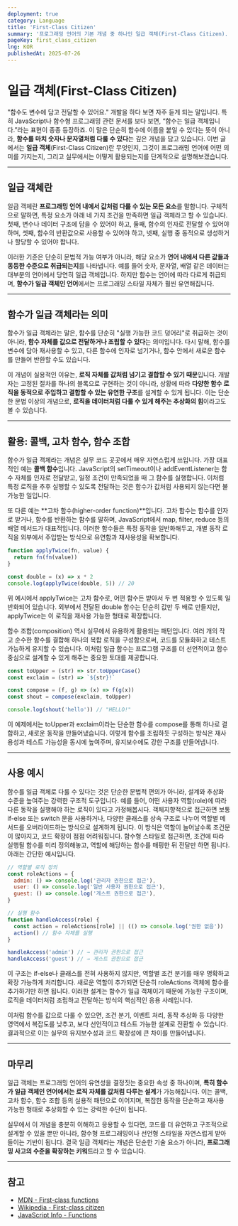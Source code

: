 ```yaml
---
deployment: true
category: Language
title: 'First-Class Citizen'
summary: '프로그래밍 언어의 기본 개념 중 하나인 일급 객체(First-Class Citizen). 함수도 값처럼 다룰 수 있다는 이 개념에 대해 알아봅시다.'
pageKey: first_class_citizen
lng: KOR
publishedAt: 2025-07-26
---
```


# 일급 객체(First-Class Citizen)

"함수도 변수에 담고 전달할 수 있어요." 개발을 하다 보면 자주 듣게 되는 말입니다. 특히 JavaScript나 함수형 프로그래밍 관련 문서를 보다 보면, “함수는 일급 객체입니다.”라는 표현이 종종 등장하죠. 이 말은 단순히 함수에 이름을 붙일 수 있다는 뜻이 아니라, **함수를 마치 숫자나 문자열처럼 다룰 수 있다**는 깊은 개념을 담고 있습니다. 이번 글에서는 **일급 객체**(First-Class Citizen)란 무엇인지, 그것이 프로그래밍 언어에 어떤 의미를 가지는지, 그리고 실무에서는 어떻게 활용되는지를 단계적으로 설명해보겠습니다.

---

## 일급 객체란

일급 객체란 **프로그래밍 언어 내에서 값처럼 다룰 수 있는 모든 요소**를 말합니다. 구체적으로 말하면, 특정 요소가 아래 네 가지 조건을 만족하면 일급 객체라고 할 수 있습니다. 첫째, 변수나 데이터 구조에 담을 수 있어야 하고, 둘째, 함수의 인자로 전달할 수 있어야 하며, 셋째, 함수의 반환값으로 사용할 수 있어야 하고, 넷째, 실행 중 동적으로 생성하거나 할당할 수 있어야 합니다.



이러한 기준은 단순히 문법적 가능 여부가 아니라, 해당 요소가 **언어 내에서 다른 값들과 동등한 수준으로 취급되는지**를 나타냅니다. 예를 들어 숫자, 문자열, 배열 같은 데이터는 대부분의 언어에서 당연히 일급 객체입니다. 하지만 함수는 언어에 따라 다르게 취급되며, **함수가 일급 객체인 언어**에서는 프로그래밍 스타일 자체가 훨씬 유연해집니다.

---

## 함수가 일급 객체라는 의미

함수가 일급 객체라는 말은, 함수를 단순히 "실행 가능한 코드 덩어리"로 취급하는 것이 아니라, **함수 자체를 값으로 전달하거나 조립할 수 있다**는 의미입니다. 다시 말해, 함수를 변수에 담아 재사용할 수 있고, 다른 함수에 인자로 넘기거나, 함수 안에서 새로운 함수를 만들어 반환할 수도 있습니다.



이 개념이 실용적인 이유는, **로직 자체를 값처럼 넘기고 결합할 수 있기 때문**입니다. 개발자는 고정된 절차를 하나의 블록으로 구현하는 것이 아니라, 상황에 따라 **다양한 함수 로직을 동적으로 주입하고 결합할 수 있는 유연한 구조**를 설계할 수 있게 됩니다. 이는 단순한 문법 이상의 개념으로, **로직을 데이터처럼 다룰 수 있게 해주는 추상화의 힘**이라고도 볼 수 있습니다.

---

## 활용: 콜백, 고차 함수, 함수 조합

함수가 일급 객체라는 개념은 실무 코드 곳곳에서 매우 자연스럽게 쓰입니다. 가장 대표적인 예는 **콜백 함수**입니다. JavaScript의 <codeline>setTimeout</codeline>이나 <codeline>addEventListener</codeline>는 함수 자체를 인자로 전달받고, 일정 조건이 만족되었을 때 그 함수를 실행합니다. 이처럼 특정 로직을 추후 실행할 수 있도록 전달하는 것은 함수가 값처럼 사용되지 않는다면 불가능한 일입니다.



또 다른 예는 **고차 함수(higher-order function)**입니다. 고차 함수는 함수를 인자로 받거나, 함수를 반환하는 함수를 말하며, JavaScript에서 <codeline>map</codeline>, <codeline>filter</codeline>, <codeline>reduce</codeline> 등의 배열 메서드가 대표적입니다. 이러한 함수들은 특정 동작을 일반화해두고, 개별 동작 로직을 외부에서 주입받는 방식으로 유연함과 재사용성을 확보합니다.

```javascript title="first class" showLineNumbers
function applyTwice(fn, value) {
  return fn(fn(value))
}

const double = (x) => x * 2
console.log(applyTwice(double, 5)) // 20
```

위 예시에서 <codeline>applyTwice</codeline>는 고차 함수로, 어떤 함수든 받아서 두 번 적용할 수 있도록 일반화되어 있습니다. 외부에서 전달된 <codeline>double</codeline> 함수는 단순히 값만 두 배로 만들지만, <codeline>applyTwice</codeline>는 이 로직을 재사용 가능한 형태로 확장합니다.



함수 조합(composition) 역시 실무에서 유용하게 활용되는 패턴입니다. 여러 개의 작고 순수한 함수를 결합해 하나의 복합 로직을 구성함으로써, 코드를 모듈화하고 테스트 가능하게 유지할 수 있습니다. 이처럼 일급 함수는 프로그램 구조를 더 선언적이고 함수 중심으로 설계할 수 있게 해주는 중요한 토대를 제공합니다.

```javascript title="first class" showLineNumbers
const toUpper = (str) => str.toUpperCase()
const exclaim = (str) => `${str}!`

const compose = (f, g) => (x) => f(g(x))
const shout = compose(exclaim, toUpper)

console.log(shout('hello')) // "HELLO!"
```

이 예제에서는 <codeline>toUpper</codeline>과 <codeline>exclaim</codeline>이라는 단순한 함수를 <codeline>compose</codeline>를 통해 하나로 결합하고, 새로운 동작을 만들어냈습니다. 이렇게 함수를 조립하듯 구성하는 방식은 재사용성과 테스트 가능성을 동시에 높여주며, 유지보수에도 강한 구조를 만들어냅니다.

---

## 사용 예시

함수를 일급 객체로 다룰 수 있다는 것은 단순한 문법적 편의가 아니라, 설계와 추상화 수준을 높여주는 강력한 구조적 도구입니다. 예를 들어, 어떤 사용자 역할(role)에 따라 다른 동작을 실행해야 하는 로직이 있다고 가정해봅시다. 객체지향적으로 접근하면 보통 if-else 또는 switch 문을 사용하거나, 다양한 클래스를 상속 구조로 나누어 역할별 메서드를 오버라이드하는 방식으로 설계하게 됩니다. 이 방식은 역할이 늘어날수록 조건문이 많아지고, 코드 확장이 점점 어려워집니다. 함수형 스타일로 접근하면, 조건에 따라 실행될 함수를 미리 정의해놓고, 역할에 해당하는 함수를 매핑한 뒤 전달만 하면 됩니다. 아래는 간단한 예시입니다.

```javascript title="first class" showLineNumbers
// 역할별 로직 정의
const roleActions = {
  admin: () => console.log('관리자 권한으로 접근'),
  user: () => console.log('일반 사용자 권한으로 접근'),
  guest: () => console.log('게스트 권한으로 접근'),
}

// 실행 함수
function handleAccess(role) {
  const action = roleActions[role] || (() => console.log('권한 없음'))
  action() // 함수 자체를 실행
}

handleAccess('admin') // → 관리자 권한으로 접근
handleAccess('guest') // → 게스트 권한으로 접근
```

이 구조는 if-else나 클래스를 전혀 사용하지 않지만, 역할별 조건 분기를 매우 명확하고 확장 가능하게 처리합니다. 새로운 역할이 추가되면 단순히 <codeline>roleActions</codeline> 객체에 함수를 추가하기만 하면 됩니다. 이러한 설계는 함수가 일급 객체이기 때문에 가능한 구조이며, 로직을 데이터처럼 조립하고 전달하는 방식의 핵심적인 응용 사례입니다.



이처럼 함수를 값으로 다룰 수 있으면, 조건 분기, 이벤트 처리, 동작 추상화 등 다양한 영역에서 복잡도를 낮추고, 보다 선언적이고 테스트 가능한 설계로 전환할 수 있습니다. 결과적으로 이는 실무의 유지보수성과 코드 확장성에 큰 차이를 만들어냅니다.

---

## 마무리

일급 객체는 프로그래밍 언어의 유연성을 결정짓는 중요한 속성 중 하나이며, **특히 함수가 일급 객체인 언어에서는 로직 자체를 값처럼 다루는 설계**가 가능해집니다. 이는 콜백, 고차 함수, 함수 조합 등의 실용적 패턴으로 이어지며, 복잡한 동작을 단순하고 재사용 가능한 형태로 추상화할 수 있는 강력한 수단이 됩니다.



실무에서 이 개념을 충분히 이해하고 응용할 수 있다면, 코드를 더 유연하고 구조적으로 설계할 수 있을 뿐만 아니라, 함수형 프로그래밍이나 선언형 스타일을 자연스럽게 받아들이는 기반이 됩니다. 결국 일급 객체라는 개념은 단순한 기술 요소가 아니라, **프로그래밍 사고의 수준을 확장하는 키워드**라고 할 수 있습니다.

---

## 참고

- [MDN - First-class functions](https://developer.mozilla.org/en-US/docs/Glossary/First-class_Function)
- [Wikipedia - First-class citizen](https://en.wikipedia.org/wiki/First-class_function)
- [JavaScript Info - Functions](https://javascript.info/function-basics)

